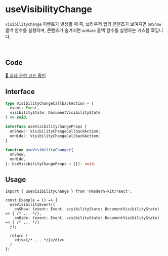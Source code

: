 # useVisibilityChange

`visibilitychange` 이벤트가 발생할 때 즉, 브라우저 탭의 콘텐츠가 보여지면 `onShow` 콜백 함수를 실행하며, 콘텐츠가 숨겨지면 `onHide` 콜백 함수를 실행하는 커스텀 훅입니다.

<br />

## Code
[🔗 실제 구현 코드 확인](https://github.com/modern-agile-team/modern-kit/blob/main/packages/react/src/hooks/useVisibilityChange/index.ts)

## Interface
```ts title="typescript"
type VisibilityChangeCallbackAction = (
  event: Event,
  visibilityState: DocumentVisibilityState
) => void;

interface useVisibilityChangeProps {
  onShow?: VisibilityChangeCallbackAction;
  onHide?: VisibilityChangeCallbackAction;
}
```
```ts title="typescript"
function useVisibilityChange({
  onShow,
  onHide,
}: UseVisibilityChangeProps = {}): void;
```

## Usage
```tsx title="typescript"
import { useVisibilityChange } from '@modern-kit/react';

const Example = () => {
  useVisibilityEvent({
    onShow: (event: Event, visibilityState: DocumentVisibilityState) => { /* ... */},
    onHide: (event: Event, visibilityState: DocumentVisibilityState) => { /* ... */}
  });

  return (
    <div>{/* ... */}</div>
  )
};
```